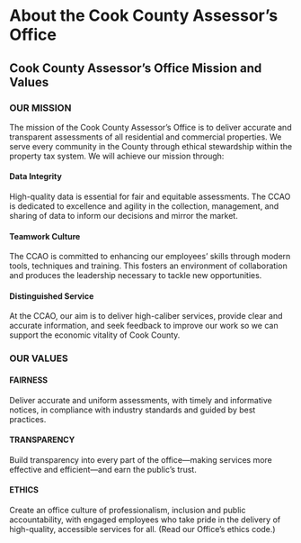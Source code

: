 # About the Cook County Assessor's Office

## Cook County Assessor's Office Mission and Values
### OUR MISSION
The mission of the Cook County Assessor’s Office is to deliver accurate and transparent assessments of all residential and commercial properties. We serve every community in the County through ethical stewardship within the property tax system. 
We will achieve our mission through:

#### Data Integrity

High-quality data is essential for fair and equitable assessments. The CCAO is dedicated to excellence and agility in the collection, management, and sharing of data to inform our decisions and mirror the market.

#### Teamwork Culture 

The CCAO is committed to enhancing our employees’ skills through modern tools, techniques and training. This fosters an environment of collaboration and produces the leadership necessary to tackle new opportunities.

#### Distinguished Service

At the CCAO, our aim is to deliver high-caliber services, provide clear and accurate information, and seek feedback to improve our work so we can support the economic vitality of Cook County.

### OUR VALUES
#### FAIRNESS

Deliver accurate and uniform assessments, with timely and informative notices, in compliance with industry standards and guided by best practices.

#### TRANSPARENCY

Build transparency into every part of the office—making services more effective and efficient—and earn the public's trust.

#### ETHICS

Create an office culture of professionalism, inclusion and public accountability, with engaged employees who take pride in the delivery of high-quality, accessible services for all. (Read our Office's ethics code.)
